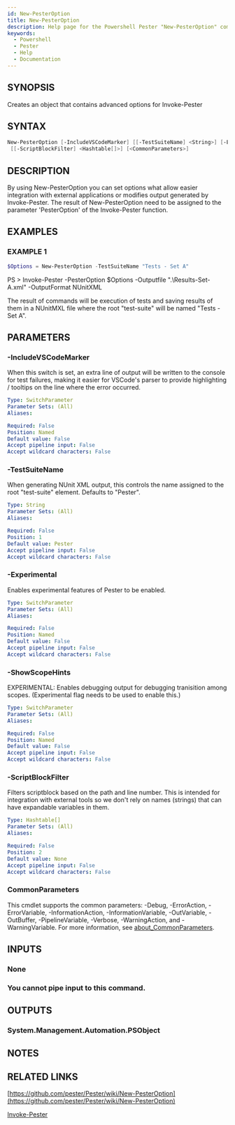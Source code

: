 ```yaml
---
id: New-PesterOption
title: New-PesterOption
description: Help page for the Powershell Pester "New-PesterOption" command
keywords:
  - Powershell
  - Pester
  - Help
  - Documentation
---
```


## SYNOPSIS
Creates an object that contains advanced options for Invoke-Pester

## SYNTAX

```powershell
New-PesterOption [-IncludeVSCodeMarker] [[-TestSuiteName] <String>] [-Experimental] [-ShowScopeHints]
 [[-ScriptBlockFilter] <Hashtable[]>] [<CommonParameters>]
```

## DESCRIPTION
By using New-PesterOption you can set options what allow easier integration with external applications or
modifies output generated by Invoke-Pester.
The result of New-PesterOption need to be assigned to the parameter 'PesterOption' of the Invoke-Pester function.

## EXAMPLES

### EXAMPLE 1
```powershell
$Options = New-PesterOption -TestSuiteName "Tests - Set A"
```

PS \> Invoke-Pester -PesterOption $Options -Outputfile ".\Results-Set-A.xml" -OutputFormat NUnitXML

The result of commands will be execution of tests and saving results of them in a NUnitMXL file where the root "test-suite"
will be named "Tests - Set A".

## PARAMETERS

### -IncludeVSCodeMarker
When this switch is set, an extra line of output will be written to the console for test failures, making it easier
for VSCode's parser to provide highlighting / tooltips on the line where the error occurred.

```yaml
Type: SwitchParameter
Parameter Sets: (All)
Aliases:

Required: False
Position: Named
Default value: False
Accept pipeline input: False
Accept wildcard characters: False
```

### -TestSuiteName
When generating NUnit XML output, this controls the name assigned to the root "test-suite" element. 
Defaults to "Pester".

```yaml
Type: String
Parameter Sets: (All)
Aliases:

Required: False
Position: 1
Default value: Pester
Accept pipeline input: False
Accept wildcard characters: False
```

### -Experimental
Enables experimental features of Pester to be enabled.

```yaml
Type: SwitchParameter
Parameter Sets: (All)
Aliases:

Required: False
Position: Named
Default value: False
Accept pipeline input: False
Accept wildcard characters: False
```

### -ShowScopeHints
EXPERIMENTAL: Enables debugging output for debugging tranisition among scopes.
(Experimental flag needs to be used to enable this.)

```yaml
Type: SwitchParameter
Parameter Sets: (All)
Aliases:

Required: False
Position: Named
Default value: False
Accept pipeline input: False
Accept wildcard characters: False
```

### -ScriptBlockFilter
Filters scriptblock based on the path and line number.
This is intended for integration with external tools so we don't rely on names (strings) that can have expandable variables in them.

```yaml
Type: Hashtable[]
Parameter Sets: (All)
Aliases:

Required: False
Position: 2
Default value: None
Accept pipeline input: False
Accept wildcard characters: False
```

### CommonParameters
This cmdlet supports the common parameters: -Debug, -ErrorAction, -ErrorVariable, -InformationAction, -InformationVariable, -OutVariable, -OutBuffer, -PipelineVariable, -Verbose, -WarningAction, and -WarningVariable. For more information, see [about_CommonParameters](http://go.microsoft.com/fwlink/?LinkID=113216).

## INPUTS

### None
### You cannot pipe input to this command.
## OUTPUTS

### System.Management.Automation.PSObject
## NOTES

## RELATED LINKS

[https://github.com/pester/Pester/wiki/New-PesterOption](https://github.com/pester/Pester/wiki/New-PesterOption)

[Invoke-Pester]()
